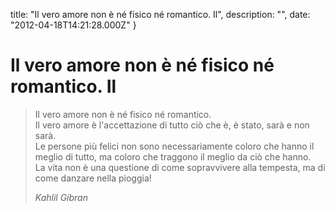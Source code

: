 


  title: "Il vero amore non è né fisico né romantico. Il",
  description: "",
  date: "2012-04-18T14:21:28.000Z"
}


# Il vero amore non è né fisico né romantico. Il


<blockquote>
  <p>Il vero amore non è né fisico né romantico.<br/>
Il vero amore è l'accettazione di tutto ciò che è, è stato, sarà e non sarà.<br/>
Le persone più felici non sono necessariamente coloro che hanno il meglio di tutto, ma coloro che traggono il meglio da ciò che hanno.<br/>
La vita non è una questione di come sopravvivere alla tempesta, ma di come danzare nella pioggia!</p>
  <em>Kahlil Gibran</em>
</blockquote>
    
  